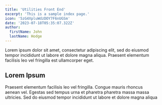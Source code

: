 ```yaml
---
title: 'Utilities Front End'
excerpt: 'This is a sample index page.'
icon: '5zG4XpluWdzDOY7F6nUGSm'
date: '2023-07-18T05:35:07.322Z'
author:
  firstName: John
  lastName: Hodge
---
```


Lorem ipsum dolor sit amet, consectetur adipiscing elit, sed do eiusmod tempor incididunt ut labore et dolore magna aliqua. Praesent elementum facilisis leo vel fringilla est ullamcorper eget.

## Lorem Ipsum

Praesent elementum facilisis leo vel fringilla. Congue mauris rhoncus aenean vel. Egestas sed tempus urna et pharetra pharetra massa massa ultricies. Sed do eiusmod tempor incididunt ut labore et dolore magna aliqua
